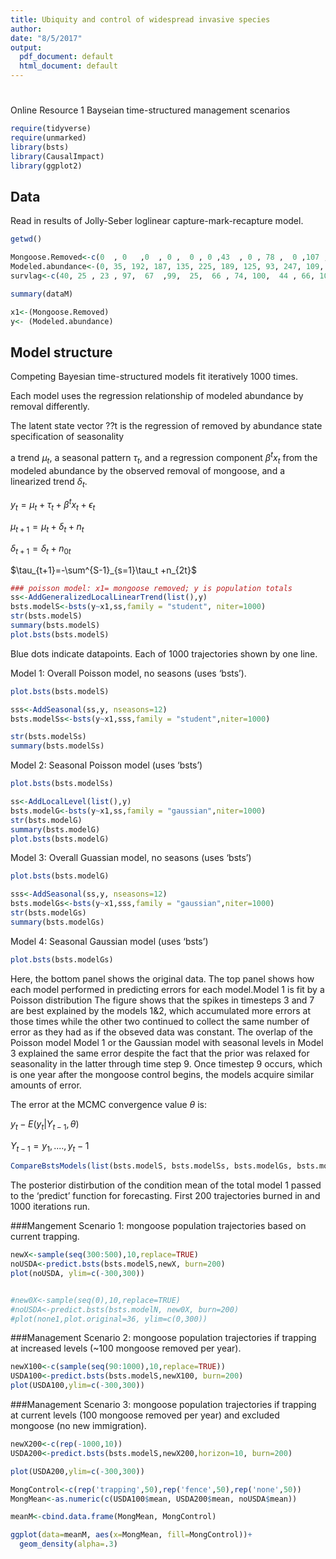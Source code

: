 ```yaml
---
title: Ubiquity and control of widespread invasive species
author: 
date: "8/5/2017"
output:
  pdf_document: default
  html_document: default
---
```


#
Online Resource 1
Bayseian time-structured management scenarios


```r
require(tidyverse)
require(unmarked)
library(bsts)
library(CausalImpact)
library(ggplot2)
```

## Data
Read in results of Jolly-Seber loglinear capture-mark-recapture model.


```r
getwd()

Mongoose.Removed<-c(0  , 0   ,0  , 0 ,  0 , 0 ,43  , 0 , 78 ,  0 ,107 ,  0 , 39  , 0 )
Modeled.abundance<-(0, 35, 192, 187, 135, 225, 189, 125, 93, 247, 109, 125, 138, 108)
survlag<-c(40, 25 , 23 , 97,  67  ,99,  25,  66 , 74, 100,  44 , 66, 100 , 39)

```

```r
summary(dataM)
```

```r
x1<-(Mongoose.Removed)
y<- (Modeled.abundance)

```

## Model structure
Competing Bayesian time-structured models fit iteratively 1000 times.

Each model uses the regression relationship of modeled abundance by removal differently.

The latent state vector ??t is the regression of removed by abundance
state specification of seasonality 

a trend $\mu_t$, a seasonal pattern $\tau_t$, and a regression component $\beta^tx_t$ from the modeled abundance by the observed removal of mongoose, and a linearized trend $\delta_t$.

$y_t=\mu_t+\tau_t+\beta^tx_t+\epsilon_t$

$\mu_{t+1}=\mu_t+\delta_t+n_t$

$\delta_{t+1}=\delta_t+n_{0t}$

$\tau_{t+1}=-\sum^{S-1}_{s=1}\tau_t +n_{2t}$


```r
### poisson model: x1= mongoose removed; y is population totals
ss<-AddGeneralizedLocalLinearTrend(list(),y)
bsts.modelS<-bsts(y~x1,ss,family = "student", niter=1000)
str(bsts.modelS)
summary(bsts.modelS)
plot.bsts(bsts.modelS)
```
Blue dots indicate datapoints. Each of 1000 trajectories shown by one line. 

Model 1: Overall Poisson model, no seasons (uses 'bsts').
```r
plot.bsts(bsts.modelS)
```

```r
sss<-AddSeasonal(ss,y, nseasons=12)
bsts.modelSs<-bsts(y~x1,sss,family = "student",niter=1000)

str(bsts.modelSs)
summary(bsts.modelSs)
```

Model 2: Seasonal Poisson model (uses 'bsts')
```r
plot.bsts(bsts.modelSs)

```

```r
ss<-AddLocalLevel(list(),y)
bsts.modelG<-bsts(y~x1,ss,family = "gaussian",niter=1000)
str(bsts.modelG)
summary(bsts.modelG)
plot.bsts(bsts.modelG)
```

Model 3: Overall Guassian model, no seasons (uses 'bsts')
```r
plot.bsts(bsts.modelG)
```

```r
sss<-AddSeasonal(ss,y, nseasons=12)
bsts.modelGs<-bsts(y~x1,sss,family = "gaussian",niter=1000)
str(bsts.modelGs)
summary(bsts.modelGs)
```

Model 4: Seasonal Gaussian model (uses 'bsts')
```r
plot.bsts(bsts.modelGs)
```

Here, the bottom panel shows the original data. The top panel shows how each model performed in predicting errors for each model.Model 1 is fit by a Poisson distribution The figure shows that the spikes in timesteps 3 and 7 are best explained by the models 1&2, which accumulated more errors at those times while the other two continued to collect the same number of error as they had as if the obseved data was constant. The overlap of the Poisson model Model 1 or the Gaussian model with seasonal levels in Model 3 explained the same error despite the fact that the prior was relaxed for seasonality in the latter through time step 9. Once timestep 9 occurs, which is one year after the mongoose control begins, the models acquire similar amounts of error.

The error at the MCMC convergence value $\theta$ is:

$y_t-E(y_t|Y_{t-1},\theta)$

$Y_{t-1}=y_1,....,y_t-1$


```r

CompareBstsModels(list(bsts.modelS, bsts.modelSs, bsts.modelGs, bsts.modelGs), burn=200)

```

The posterior distirbution of the condition mean of the total model 1 passed to the 'predict' function for forecasting. First 200 trajectories burned in and 1000 iterations run.


###Mangement Scenario 1: mongoose population trajectories based on current trapping.

```r
newX<-sample(seq(300:500),10,replace=TRUE)
noUSDA<-predict.bsts(bsts.modelS,newX, burn=200)
plot(noUSDA, ylim=c(-300,300))


#new0X<-sample(seq(0),10,replace=TRUE)
#noUSDA<-predict.bsts(bsts.modelN, new0X, burn=200)
#plot(none1,plot.original=36, ylim=c(0,300))
```

###Management Scenario 2: mongoose population trajectories if trapping at increased levels (~100 mongoose removed per year).

```r
newX100<-c(sample(seq(90:1000),10,replace=TRUE))
USDA100<-predict.bsts(bsts.modelS,newX100, burn=200)
plot(USDA100,ylim=c(-300,300))
```

###Management Scenario 3: mongoose population trajectories if trapping at current levels (100 mongoose removed per year) and excluded mongoose (no new immigration).

```r
newX200<-c(rep(-1000,10))
USDA200<-predict.bsts(bsts.modelS,newX200,horizon=10, burn=200)

plot(USDA200,ylim=c(-300,300))

```


```r

MongControl<-c(rep('trapping',50),rep('fence',50),rep('none',50))
MongMean<-as.numeric(c(USDA100$mean, USDA200$mean, noUSDA$mean))

meanM<-cbind.data.frame(MongMean, MongControl)

ggplot(data=meanM, aes(x=MongMean, fill=MongControl))+
  geom_density(alpha=.3) 





```

